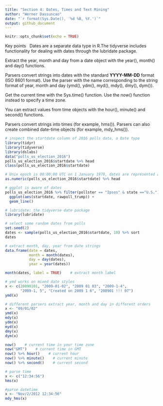 ```yaml
---
title: "Section 4: Dates, Times and Text Mining"
author: "Werner Dassuncao" 
date: "`r format(Sys.Date(), '%d %B, %Y.')`"
output: github_document
---
```


```r
knitr::opts_chunk$set(echo = TRUE)
```



Key points
&nbsp;
Dates are a separate data type in R.The tidyverse includes functionality for dealing with dates through the lubridate package. 

Extract the year, month and day from a date object with the year(), month() and day() functions.

Parsers convert strings into dates with the standard **YYYY-MM-DD** format (ISO 8601 format). Use the parser with the name corresponding to the string format of year, month and day (ymd(), ydm(), myd(), mdy(), dmy(), dym()).

Get the current time with the Sys.time() function. Use the now() function instead to specify a time zone.

You can extract values from time objects with the hour(), minute() and second() functions.

Parsers convert strings into times (for example, hms()). Parsers can also create combined date-time objects (for example, mdy_hms()).
&nbsp;

```r

# inspect the startdate column of 2016 polls data, a Date type
library(tidyr)
library(tidyverse)
library(dslabs)
data("polls_us_election_2016")
polls_us_election_2016$startdate %>% head
class(polls_us_election_2016$startdate)

# Unix epoch is 00:00:00 UTC on 1 January 1970, dates are represented as days since epoch:
as.numeric(polls_us_election_2016$startdate) %>% head

# ggplot is aware of dates
polls_us_election_2016 %>% filter(pollster == "Ipsos" & state =="U.S.") %>%
  ggplot(aes(startdate, rawpoll_trump)) +
  geom_line()

# lubridate: the tidyverse date package
library(lubridate)

# select some random dates from polls
set.seed(2)
dates <- sample(polls_us_election_2016$startdate, 10) %>% sort
dates

# extract month, day, year from date strings
data.frame(date = dates, 
           month = month(dates),
           day = day(dates),
           year = year(dates))

month(dates, label = TRUE)    # extract month label

# ymd works on mixed date styles
x <- c(20090101, "2009-01-02", "2009 01 03", "2009-1-4",
       "2009-1, 5", "Created on 2009 1 6", "200901 !!! 07")
ymd(x)

# different parsers extract year, month and day in different orders
x <- "09/01/02"
ymd(x)
mdy(x)
ydm(x)
myd(x)
dmy(x)
dym(x)

now()    # current time in your time zone
now("GMT")    # current time in GMT
now() %>% hour()    # current hour
now() %>% minute()    # current minute
now() %>% second()    # current second

# parse time
x <- c("12:34:56")
hms(x)

#parse datetime
x <- "Nov/2/2012 12:34:56"
mdy_hms(x)
```


















